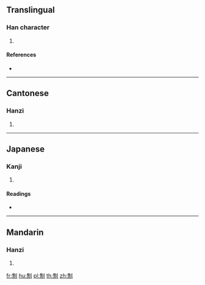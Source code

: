 ==Translingual==

===Han character===
{{Han char|rn=18|rad=刀|as=12|sn=14|four=22300|canj=OFLN|ids=⿰焦刂}}

# {{defn|Han|sort=刀12}}

====References====
* {{Han ref|kx=0143.480|dkj=02182|dj=0324.220|hdz=10355.200|uh=5281|ud=21121|bh=E142|bd=57666}}

----

==Cantonese==

===Hanzi===
{{yue-hanzi|jyut=|y=chiu1}}

# {{defn|lang=yue|sort=刀12}}

----

==Japanese==

===Kanji===
{{ja-kanji|grade=|rs=刀12}}

# {{defn|lang=ja|sort=刀12}}

====Readings====
* {{ja-readings|on=[[っよう]] (syō), [[じょう]] (jō)|kun=[[たつ]] (tatsu), [[かる]] (karu), [[かりとる]] (karitoru)}}

----

==Mandarin==

===Hanzi===
{{cmn-hanzi|pin=[[qiāo]] ([[qiao1]])|wg=ch'iao<sup>1</sup>}}

# {{defn|lang=cmn|sort=刀12}}

[[fr:劁]]
[[hu:劁]]
[[pl:劁]]
[[th:劁]]
[[zh:劁]]
